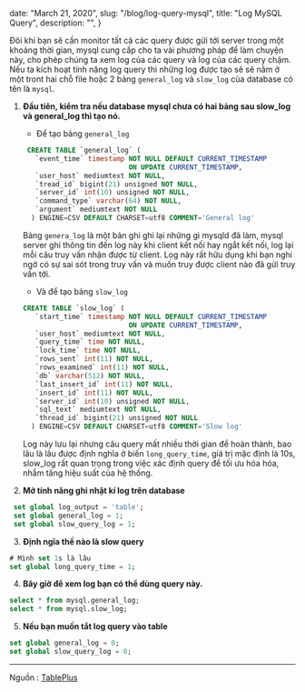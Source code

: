 
  date: "March 21, 2020",
  slug: "/blog/log-query-mysql",
  title: "Log MySQL Query",
  description: "",
}


Đôi khi bạn sẽ cần monitor tất cả các query được gửi tới server trong một khoảng thời gian, mysql cung cấp cho ta vài phương pháp để làm chuyện này, cho phép chúng ta xem log của các query và log của các query chậm. Nếu ta kích hoạt tính năng log query thì những log được tạo sẽ sẽ nằm ở một tront hai chỗ file hoặc 2 bảng `general_log` và `slow_log` của database có tên là `mysql`.

1. **Đầu tiên, kiểm tra nếu database mysql chưa có hai bảng sau slow_log và general_log thì tạo nó.**

   - Để tạo bảng `general_log`

   ```sql
    CREATE TABLE `general_log` (
      `event_time` timestamp NOT NULL DEFAULT CURRENT_TIMESTAMP
                             ON UPDATE CURRENT_TIMESTAMP,
      `user_host` mediumtext NOT NULL,
      `tread_id` bigint(21) unsigned NOT NULL,
      `server_id` int(10) unsigned NOT NULL,
      `command_type` varchar(64) NOT NULL,
      `argument` mediumtext NOT NULL
     ) ENGINE=CSV DEFAULT CHARSET=utf8 COMMENT='General log'
   ```

   Bảng `genera_log` là một bản ghi ghi lại những gì mysqld đã làm, mysql server ghi thông tin đến log này khi client kết nối hay ngắt kết nối, log lại mỗi câu truy vấn nhận được từ client. Log này rất hữu dụng khi bạn nghi ngờ có sự sai sót trong truy vấn và muốn truy được client nào đã gửi truy vấn tới.

   - Và để tạo bảng `slow_log`

   ```sql
   CREATE TABLE `slow_log` (
      `start_time` timestamp NOT NULL DEFAULT CURRENT_TIMESTAMP
                             ON UPDATE CURRENT_TIMESTAMP,
      `user_host` mediumtext NOT NULL,
      `query_time` time NOT NULL,
      `lock_time` time NOT NULL,
      `rows_sent` int(11) NOT NULL,
      `rows_examined` int(11) NOT NULL,
      `db` varchar(512) NOT NULL,
      `last_insert_id` int(11) NOT NULL,
      `insert_id` int(11) NOT NULL,
      `server_id` int(10) unsigned NOT NULL,
      `sql_text` mediumtext NOT NULL,
      `thread_id` bigint(21) unsigned NOT NULL
     ) ENGINE=CSV DEFAULT CHARSET=utf8 COMMENT='Slow log'
   ```

   Log này lưu lại nhưng câu query mất nhiều thời gian để hoàn thành, bao lâu là lâu được định nghĩa ở biến `long_query_time`, giá trị mặc định là 10s, slow_log rất quan trọng trong việc xác định query để tối ưu hóa hóa, nhầm tăng hiệu suất của hệ thống.

2. **Mở tính năng ghi nhật kí log trên database**

```sql
 set global log_output = 'table';
 set global general_log = 1;
 set global slow_query_log = 1;
```

3. **Định ngĩa thế nào là slow query**

```sql
# Mình set 1s là lâu
set global long_query_time = 1;
```

4. **Bây giờ để xem log bạn có thể dùng query này.**

```sql
select * from mysql.general_log;
select * from mysql.slow_log;
```

5. **Nếu bạn muốn tắt log query vào table**

```sql
set global general_log = 0;
set global slow_query_log = 0;
```

---

Nguồn : [TablePlus](https://tableplus.com/blog/2018/10/how-to-show-queries-log-in-mysql.html)
